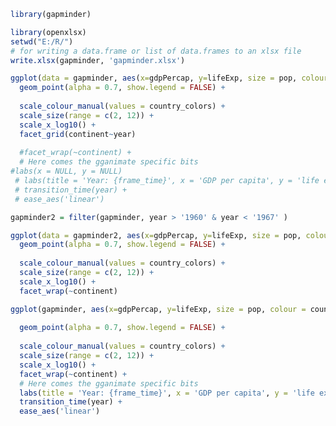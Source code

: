 ```r
library(gapminder)
```

```r
library(openxlsx)
setwd("E:/R/")
# for writing a data.frame or list of data.frames to an xlsx file
write.xlsx(gapminder, 'gapminder.xlsx')
```

```r


ggplot(data = gapminder, aes(x=gdpPercap, y=lifeExp, size = pop, colour = country)) +  
  geom_point(alpha = 0.7, show.legend = FALSE) +
  
  scale_colour_manual(values = country_colors) +
  scale_size(range = c(2, 12)) +
  scale_x_log10() +
  facet_grid(continent~year)
  
  #facet_wrap(~continent) +
  # Here comes the gganimate specific bits
#labs(x = NULL, y = NULL)
 # labs(title = 'Year: {frame_time}', x = 'GDP per capita', y = 'life expectancy') 
 # transition_time(year) +
 # ease_aes('linear')

```

```r

gapminder2 = filter(gapminder, year > '1960' & year < '1967' )

ggplot(data = gapminder2, aes(x=gdpPercap, y=lifeExp, size = pop, colour = country)) +  
  geom_point(alpha = 0.7, show.legend = FALSE) +
  
  scale_colour_manual(values = country_colors) +
  scale_size(range = c(2, 12)) +
  scale_x_log10() +
  facet_wrap(~continent)

```



```r


ggplot(gapminder, aes(x=gdpPercap, y=lifeExp, size = pop, colour = country)) +
  
  geom_point(alpha = 0.7, show.legend = FALSE) +
  
  scale_colour_manual(values = country_colors) +
  scale_size(range = c(2, 12)) +
  scale_x_log10() +
  facet_wrap(~continent) +
  # Here comes the gganimate specific bits
  labs(title = 'Year: {frame_time}', x = 'GDP per capita', y = 'life expectancy') +
  transition_time(year) +
  ease_aes('linear')
```






